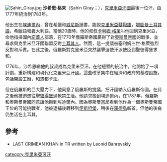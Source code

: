 [[File:Şahin_Giray.jpg|thumb]]
'''沙希恩·格來'''（Şahin Giray；{{bd|1745年||1783年}}），[[克里米亞汗國|克里米亞汗國]]最後一位汗，由1777年統治到1783年。

他出生在[[埃迪爾內|埃迪爾內]]，曾在希臘和[[威尼斯|威尼斯]]讀書，能說[[克里米亞韃靼語|克里米亞韃靼語]]，[[鄂圖曼土耳其語|鄂圖曼土耳其語]]，希臘語和義大利語。當他20歲時，他的叔叔[[卡利姆·格萊|卡利姆·格萊]]叫他回到克里米亞，命他指揮國內[[諾蓋人|諾蓋人]]部落，在1770年俄羅斯帝國贏得了對[[奧斯曼帝國|奧斯曼帝國]]的戰爭，並尋求與克里米亞汗國聯盟反對[[土耳其人|土耳其人]]。然而，這一提議被塞利姆三世·格萊強烈反對和斥責。在此之後，俄羅斯對克里米亞突然襲擊迫使汗派使臣到聖彼得堡求和。

1776年，沙希恩繼他的叔叔成為克里米亞汗。在他短暫的統治中，他開始了一項計劃，重新構建和現代化克里米亞汗國。這些改革集中在經濟和政府的基礎設施，包括開設工廠，和遷都[[卡法|卡法]]。

但在俄羅斯的巨大壓力下，他同意了俄羅斯的提議，把汗國納入俄羅斯帝國。在此之後他被迫遷往[[聖彼得堡|聖彼得堡]]過軟禁生活。他請求搬到埃迪爾內，在1787年，俄羅斯和奧斯曼帝國同意讓他搬到埃迪爾內。因為奧斯曼當局看到他作為一個奧斯曼帝國王位的可能挑戰者，他被逮捕後轉移到[[伊斯坦堡|伊斯坦堡]]，稍後在[[羅德島|羅德島]]斬首。但他的後裔仍生活在土耳其。

==參考==
*LAST CRIMEAN KHAN in TR written by Leonid Bahrevskiy

[[category:克里米亞可汗|category:克里米亞可汗]]